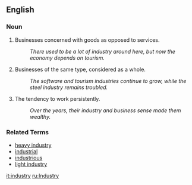 ==English== <!--dmh (feel free to remove this comment)-->

===Noun===
# Businesses concerned with goods as opposed to services.
#: ''There used to be a lot of industry around here, but now the economy depends on tourism.''
# Businesses of the same type, considered as a whole.
#: ''The software and tourism industries continue to grow, while the steel industry remains troubled.''
# The tendency to work persistently.
#: ''Over the years, their industry and business sense made them wealthy.''

===Related Terms===
*[[heavy industry]]
*[[industrial]]
*[[industrious]]
*[[light industry]]

[[it:industry]]
[[ru:Industry]]